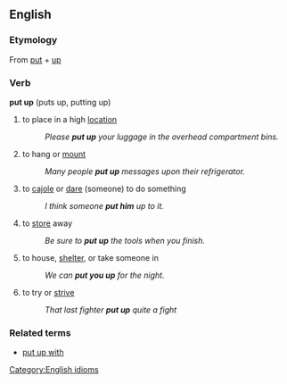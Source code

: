 ==English==

===Etymology===
From [[put]] + [[up]]

===Verb===
'''put up''' (puts up, putting up)

# to place in a high [[location]]
#: ''Please '''put up''' your luggage in the overhead compartment bins.''
# to hang or [[mount]]
#: ''Many people '''put up''' messages upon their refrigerator.''
# to [[cajole]] or [[dare]] (someone) to do something
#: ''I think someone '''put him''' up to it.''
# to [[store]] away
#: ''Be sure to '''put up''' the tools when you finish.''
# to house, [[shelter]], or take someone in
#: ''We can '''put you up''' for the night.''
# to try or [[strive]]
#: ''That last fighter '''put up''' quite a fight''

===Related terms===
*[[put up with]]

[[Category:English idioms]]